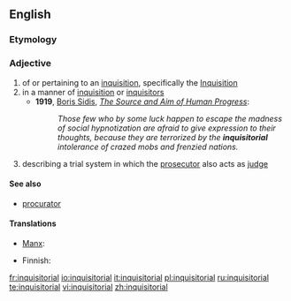 ==English==
{{wp|Inquisitorial system}}

===Etymology===
{{suffix|inquisitor|ial}}

===Adjective===
{{en-adj}}

# of or pertaining to an [[inquisition]], specifically the [[Inquisition]]
# in a manner of [[inquisition]] or [[inquisitors]]
#* '''1919''', [[w:Boris Sidis|Boris Sidis]], ''[[s:The Source and Aim of Human Progress|The Source and Aim of Human Progress]]'':
#*: ''Those few who by some luck happen to escape the madness of social hypnotization are afraid to give expression to their thoughts, because they are terrorized by the '''inquisitorial''' intolerance of crazed mobs and frenzied nations.''
# {{legal}} describing a trial system in which the [[prosecutor]] also acts as [[judge]]

====See also====
* {{sense|legal}} [[procurator]]

====Translations====
{{trans-top|Of or pertaining to an inquisition}}
* [[Manx]]: {{t|gv|ard-eyshtagh}}
{{trans-mid}}
{{trans-bottom}}

{{trans-top|describing a trial system in which the prosecutor also acts as judge}}
* Finnish: {{t-|fi|inkvisitorinen}}
{{trans-mid}}
{{trans-bottom}}

[[fr:inquisitorial]]
[[io:inquisitorial]]
[[it:inquisitorial]]
[[pl:inquisitorial]]
[[ru:inquisitorial]]
[[te:inquisitorial]]
[[vi:inquisitorial]]
[[zh:inquisitorial]]